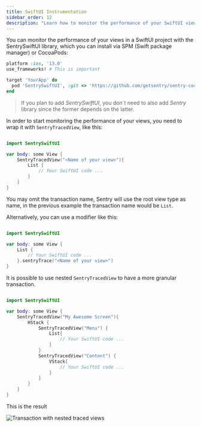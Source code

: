 ```yaml
---
title: SwiftUI Instrumentation
sidebar_order: 12
description: "Learn how to monitor the performance of your SwiftUI views."
---
```


<Include name="beta-note.mdx" />

You can monitor the performance of your views in a SwiftUI project with the SentrySwiftUI library, which you can install via <PlatformLink to="/install/swift-package-manager/">SPM (Swift package manager)</PlatformLink> or CocoaPods:

```ruby
platform :ios, '13.0'
use_frameworks! # This is important

target 'YourApp' do
  pod 'SentrySwiftUI', :git => 'https://github.com/getsentry/sentry-cocoa.git', :tag => '{{ packages.version('sentry.cocoa') }}'
end
```

> If you plan to add _SentrySwiftUI_, you don`t need to also add _Sentry_ library since the former depends on the latter.

In order to start monitoring the performance of your views, you need to wrap it with `SentryTracedView`, like this:
```swift {tabTitle:Swift}

import SentrySwiftUI

var body: some View {
    SentryTracedView("<Name of your view>"){
        List {
            // Your SwiftUI code ...
        }
    }
}
```

You may omit the transaction name, Sentry will use the root view type as name, in the previous example the transaction name would be `List`.

Alternatively, you can use a modifier like this:

```swift {tabTitle:Swift}

import SentrySwiftUI

var body: some View {
    List {
        // Your SwiftUI code ...
    }.sentryTrace("<Name of your view>")
}
```

It is possible to use nested `SentryTracedView` to have a more granular transaction.


```swift {tabTitle:Swift}

import SentrySwiftUI

var body: some View {
    SentryTracedView("My Awesome Screen"){
        HStack {
            SentryTracedView("Menu") {
                List{
                    // Your SwiftUI code ...
                }
            }
            SentryTracedView("Content") {
                VStack{
                    // Your SwiftUI code ...
                }
            }
        }
    }
}
```

This is the result

![Transaction with nested traced views](nested-view-transaction.png)
